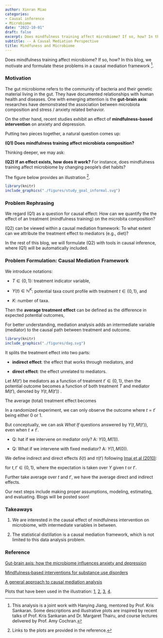 ```yaml
---
author: Xinran Miao
categories:
- Causal inference
- Microbiome
date: "2022-10-01"
draft: false
excerpt: Does mindfulness training affect microbiome? If so, how? In this blog, we motivate and formulate these problems in a causal mediation framework. 
subtitle: -- A Causal Mediation Perspective
title: Mindfuness and Microbiome
---
```


Does mindfulness training affect microbiome? If so, how? In this blog, we motivate and formulate these problems in a causal mediation framework ^[This analysis is a joint work with Hanying Jiang, mentored by Prof. Kris Sankaran. Some descriptions and illustrative plots are inspired by recent talks of Prof. Kris Sankaran and Dr. Margaret Thairu, and course lectures delivered by Prof. Amy Cochran.].


### Motivation

The gut microbiome refers to the community of bacteria and their genetic material living in the gut.
They have documented relationships with human health and diseases. One with emerging attention is the **gut-brain axis**: researches have demonstrated the association between microbiota composition and stress / anxiety related behavior.

On the other hand, recent studies exhibit an effect of **mindfulness-based intervention** on anxiety and depression.

Putting two pieces together, a natural question comes up:

**(Q1) Does mindfulness training affect microbiota composition?**

Thinking deeper, we may ask:

**(Q2) If an effect exists, how does it work?** For instance, does mindfulness training affect microbiome by changing people's diet habits?

The figure below provides an illustration ^[Links to the plots are provided in the reference.].
```r
library(knitr)
include_graphics("./figures/study_goal_informal.svg")
``` 



### Problem Rephrasing

We regard (Q1) as a question for causal effect: How can we quantify the the effect of an treatment (mindfulness training) on the microbita composition?

(Q2) can be viewed within a causal mediation framework: To what extent can we attribute the treatment effect to mediators (e.g., diet)?


In the rest of this blog, we will formulate (Q2) with tools in causal inference, where (Q1) will be automatically included.

### Problem Formulation: Causal Mediation Framework

We introduce notations:

- $T\in\{0, 1\}$: treatment indicator variable,

- $Y(t)\in\mathbb{N}^K$: potential taxa count profile with treatment $t\in\{0,1\}$, and

- $K$: number of taxa. 

Then the **average treatment effect** can be defined as the difference in expected potential outcomes,
\begin{align*}
    \mathbb{E}[Y(1)] - \mathbb{E}[Y(0)].
\end{align*}


For better understanding, mediation analysis adds an intermediate variable (mediator) to the causal path between treatment and outcome. 

```r
library(knitr)
include_graphics("./figures/dag.svg")
``` 


It splits the treatment effect into two parts: 

- **indirect effect**: the effect that works through mediators, and 

- **direct effect**: the effect unrelated to mediators. 

Let $M(t')$ be mediators as a function of treatment $t'\in\{0,1\}$, then the potential outcome becomes a function of both treatment $T$ and mediator $M(t')$, denoted by $Y(t, M(t'))$ \footnote{For simplicity, we omit the dependency of $M$ and $Y$ on $X$ in notations. The rigorous notations are $M(x,t')$ and $Y(x, t, M(x, t'))$.}. 


The average (total) treatment effect becomes
\begin{align*}
    \mathbb{E}[Y(1, M(1))] - \mathbb{E}[Y(0, M(0))].
\end{align*}

In a randomized experiment, we can only observe the outcome where $t=t'$ being either $0$ or $1$. 

But conceptually, we can ask *What If* questions answered by $Y(t, M(t'))$, even when $t\not=t'$.

- Q: hat if we intervene on mediator only? A: $Y(0, M(1))$.

- Q: What if we intervene with fixed mediator? A: $Y(1, M(0))$.




We define indirect and direct effects $\delta(t)$ and $\tau(t')$ following [Imai et al (2010)](https://doi.org/10.1037/a0020761):



\begin{align*}
    \delta(t) &= \mathbb{E}[Y(t, M(1))] - \mathbb{E}[Y(t, M(0))]\\
     \tau(t') &= \mathbb{E}[Y(1, M(t'))] - \mathbb{E}[Y(0, M(t'))]
\end{align*}
for $t, t'\in \{0, 1\}$, where the expectation is taken over $Y$ given $t$ or $t'$. 


Further take average over $t$ and $t'$, we have the average direct and indirect effects.
\begin{align*}
    \bar\delta &= \mathbb{E}[\delta(T)]\\
     \bar\tau &= \mathbb{E}[\tau(T)].
\end{align*}

Our next steps include making proper assumptions, modeling, estimating, and evaluating. Blogs will be posted soon!

### Takeaways
1. We are interested in the causal effect of mindfulness intervention on microbiome, with intermediate variables in between.

2. The statistical distillation is a causal mediation framework, which is not limited to this data analysis problem.

### Reference



[Gut-brain axis: how the microbiome influences anxiety and depression](https://doi.org/10.1016/j.tins.2013.01.005)

[Mindfulness‐based interventions for substance use disorders](https://doi.org/10.1002/14651858.CD011723.pub2)

[A general approach to causal mediation analysis](https://doi.org/10.1037/a0020761)

Plots that have been used in the illustration: [1](https://www.livescience.com/why-a-balanced-diet-is-important), [2](https://www.spd.org.sg/are_you_getting_quality_sleep/), [3](https://angioedemanews.com/news/test-of-c1-inhibitor-activity-on-dried-blood-spots-may-be-simple-way-to-diagnose-hae/), [4](https://www.verywellmind.com/is-it-normal-anxiety-or-an-anxiety-disorder-2584401).
